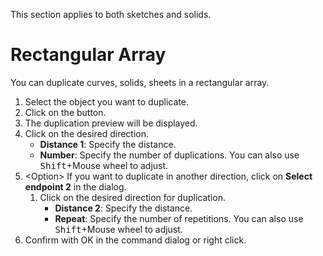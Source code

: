 
<Callout emoji="">This section applies to both sketches and solids.</Callout>

# Rectangular Array

<Reference shortcut="" command="Rectangular Array" button="Right of Command Bar" />

You can duplicate curves, solids, sheets in a rectangular array.

1. Select the object you want to duplicate.
2. Click on the button.
3. The duplication preview will be displayed.
4. Click on the desired direction.
   - **Distance 1**: Specify the distance.
   - **Number**: Specify the number of duplications. You can also use <kbd>Shift</kbd>+Mouse wheel to adjust.
5. \<Option\> If you want to duplicate in another direction, click on **Select endpoint 2** in the dialog.
    1. Click on the desired direction for duplication.
       - **Distance 2**: Specify the distance.
       - **Repeat**: Specify the number of repetitions. You can also use <kbd>Shift</kbd>+Mouse wheel to adjust.
6. Confirm with OK in the command dialog or right click.